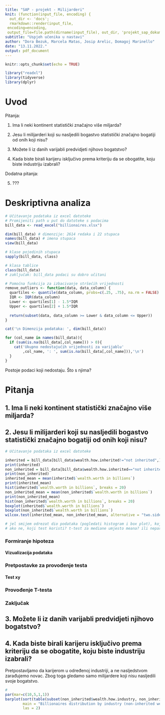 ```yaml
---
title: "SAP - projekt - Milijarderi"
knit: (function(input_file, encoding) {
  out_dir <- 'docs';
  rmarkdown::render(input_file,
 encoding=encoding,
 output_file=file.path(dirname(input_file), out_dir, 'projekt_sap_dokumentacija.pdf'))})
subtitle: "Uspjeh učenika u nastavi"
author: "Dora Bezuk, Marcela Matas, Josip Arelic, Domagoj Marinello"
date: "13.11.2022."
output: pdf_document
---
```


```r
knitr::opts_chunk$set(echo = TRUE)
```
```r
library("readxl")
library(tidyverse)
library(dplyr)
```

# Uvod

Pitanja:

1. Ima li neki kontinent statistički značajno više miljarda?

2. Jesu li milijarderi koji su nasljedili bogastvo statistički značajno bogatiji od onih koji nisu?

3. Možete li iz danih varijabli predvidjeti njihovo bogatstvo?

4. Kada biste birali karijeru isključivo prema kriteriju da se obogatite, koju biste industriju izabrali?

Dodatna pitanja:

5. ???



# Deskriptivna analiza

```r
# Učitavanje podataka iz excel datoteke
# Promijeniti path u put do datoteke s podacima
bill_data <- read_excel("billionaires.xlsx")
```

```r
dim(bill_data) # dimenzije: 2614 redaka i 22 stupaca
names(bill_data) # imena stupaca
view(bill_data)

# klase pojedinih stupaca
sapply(bill_data, class)

# klasa tablice
class(bill_data) 
# zaključak: bill_data podaci su dobro učitani
```

```r
# Pomoćna funkcija za izbacivanje stršećih vrijednosti
remove_outliers <- function(data, data_column) {
  quartiles <- quantile(data_column, probs=c(.25, .75), na.rm = FALSE)
  IQR <- IQR(data_column)
  Lower <- quartiles[1] - 1.5*IQR
  Upper <- quartiles[2] + 1.5*IQR 
  
  return(subset(data, data_column >= Lower & data_column <= Upper))
}

cat('\n Dimenzija podataka: ', dim(bill_data))
```



```r
for (col_name in names(bill_data)){
  if (sum(is.na(bill_data[,col_name])) > 0){
    cat('Ukupno nedostajućih vrijednosti za varijablu'
        ,col_name, ': ', sum(is.na(bill_data[,col_name])),'\n')
  }
}

```


Postoje podaci koji nedostaju. Što s njima?


# Pitanja

## 1. Ima li neki kontinent statistički značajno više miljarda?


## 2. Jesu li milijarderi koji su nasljedili bogastvo statistički značajno bogatiji od onih koji nisu?

```r
# Učitavanje podataka iz excel datoteke

inherited = bill_data[bill_data$wealth.how.inherited!="not inherited",]
print(inherited)
non_inherited = bill_data[bill_data$wealth.how.inherited=="not inherited",]
print(non_inherited)
inherited_mean = mean(inherited$`wealth.worth in billions`)
print(inherited_mean)
hist(inherited$`wealth.worth in billions`, breaks = 20)
non_inherited_mean = mean(non_inherited$`wealth.worth in billions`)
print(non_inherited_mean)
hist(non_inherited$`wealth.worth in billions`, breaks = 20)
boxplot(inherited$`wealth.worth in billions`)
boxplot(non_inherited$`wealth.worth in billions`)
wilcox.test(inherited_mean, non_inherited_mean, alternative = "two.sided")

# jel smijem odrezat dio podataka (pogledati histogram i box plot), koji dio? 
# ako ne, koji test koristi? t-test za mediane umjesto meana? ili neparametarski test? kao sto je wilcoxon?
```

### Formiranje hipoteza

#### Vizualizacija podataka

### Pretpostavke za provođenje testa

#### Test xy

### Provođenje T-testa

### Zaključak



## 3. Možete li iz danih varijabli predvidjeti njihovo bogatstvo?


## 4. Kada biste birali karijeru isključivo prema kriteriju da se obogatite, koju biste industriju izabrali?

Pretpostavljamo da karijerom u određenoj industriji, a ne nasljedstvom zarađujemo novac. Zbog toga gledamo samo milijardere koji nisu nasljedili svoje bogatstvo.

```r
#
par(mar=c(10,5,1,1))
barplot(sort(table(subset(non_inherited$wealth.how.industry, non_inherited$wealth.how.industry != "0")), decreasing = TRUE),
        main = "Billionaires distribution by industry (non-inherited wealth)",
        las = 2)
```
